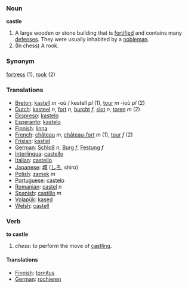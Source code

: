===  Noun ===

'''castle'''

#A large wooden or stone building that is [[fortified]] and contains many [[defense]]s.  They were usually inhabited by a [[nobleman]].
#(In chess) A rook.

=== Synonym ===
[[fortress]] (1), [[rook]] (2)

=== Translations ===
*[[Breton]]: [[kastell]] ''m'' -où / kestell ''pl'' (1), [[tour]] ''m'' -ioù ''pl'' (2)
*[[Dutch]]: [[kasteel]] ''n'', [[fort]] ''n'', [[burcht]] ''f'', [[slot]] ''n'', [[toren]] ''m'' (2)
*[[Ekspreso]]: [[kastelo]]
*[[Esperanto]]: [[kastelo]]
*[[Finnish]]: [[linna]]
*[[French]]: [[château]] ''m'', [[château-fort]] ''m'' (1), [[tour]] ''f'' (2)
*[[Frisian]]: [[kastiel]]
*[[German]]: [[Schloß]] ''n'', [[Burg]] ''f'', [[Festung]] ''f''
*[[Interlingua]]: [[castello]] 
*[[Italian]]: [[castello]]
*[[Japanese]]: [[城]] ([[しろ]], shiro)
*[[Polish]]: [[zamek]] ''m''
*[[Portuguese]]: [[castelo]] 
*[[Romanian]]: [[castel]] ''n''
*[[Spanish]]: [[castillo]] ''m''
*[[Volapük]]: [[kased]]
*[[Welsh]]: [[castell]]

=== Verb ===

'''to castle'''

#''chess'': to perform the move of [[castling]].

====Translations====
*[[Finnish]]: [[tornitus]]
*[[German]]: [[rochieren]]